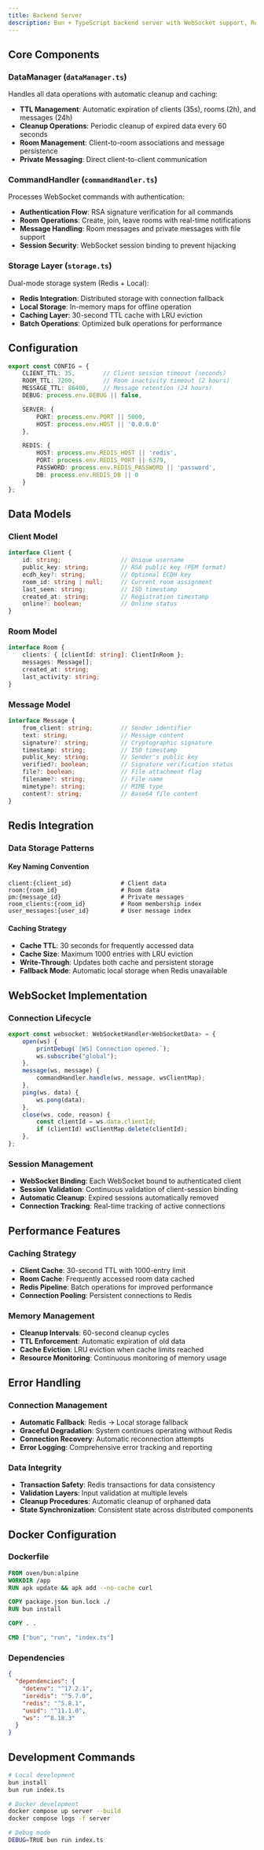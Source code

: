 ```yaml
---
title: Backend Server
description: Bun + TypeScript backend server with WebSocket support, Redis integration, and cryptographic authentication.
---
```


## Core Components

### DataManager (`dataManager.ts`)
Handles all data operations with automatic cleanup and caching:
- **TTL Management**: Automatic expiration of clients (35s), rooms (2h), and messages (24h)
- **Cleanup Operations**: Periodic cleanup of expired data every 60 seconds
- **Room Management**: Client-to-room associations and message persistence
- **Private Messaging**: Direct client-to-client communication

### CommandHandler (`commandHandler.ts`)
Processes WebSocket commands with authentication:
- **Authentication Flow**: RSA signature verification for all commands
- **Room Operations**: Create, join, leave rooms with real-time notifications
- **Message Handling**: Room messages and private messages with file support
- **Session Security**: WebSocket session binding to prevent hijacking

### Storage Layer (`storage.ts`)
Dual-mode storage system (Redis + Local):
- **Redis Integration**: Distributed storage with connection fallback
- **Local Storage**: In-memory maps for offline operation
- **Caching Layer**: 30-second TTL cache with LRU eviction
- **Batch Operations**: Optimized bulk operations for performance

## Configuration

```typescript
export const CONFIG = {
    CLIENT_TTL: 35,        // Client session timeout (seconds)
    ROOM_TTL: 7200,        // Room inactivity timeout (2 hours)
    MESSAGE_TTL: 86400,    // Message retention (24 hours)
    DEBUG: process.env.DEBUG || false,

    SERVER: {
        PORT: process.env.PORT || 5000,
        HOST: process.env.HOST || '0.0.0.0'
    },

    REDIS: {
        HOST: process.env.REDIS_HOST || 'redis',
        PORT: process.env.REDIS_PORT || 6379,
        PASSWORD: process.env.REDIS_PASSWORD || 'password',
        DB: process.env.REDIS_DB || 0
    }
};
```

## Data Models

### Client Model
```typescript
interface Client {
    id: string;                 // Unique username
    public_key: string;         // RSA public key (PEM format)
    ecdh_key?: string;          // Optional ECDH key
    room_id: string | null;     // Current room assignment
    last_seen: string;          // ISO timestamp
    created_at: string;         // Registration timestamp
    online?: boolean;           // Online status
}
```

### Room Model
```typescript
interface Room {
    clients: { [clientId: string]: ClientInRoom };
    messages: Message[];
    created_at: string;
    last_activity: string;
}
```

### Message Model
```typescript
interface Message {
    from_client: string;        // Sender identifier
    text: string;               // Message content
    signature?: string;         // Cryptographic signature
    timestamp: string;          // ISO timestamp
    public_key: string;         // Sender's public key
    verified?: boolean;         // Signature verification status
    file?: boolean;             // File attachment flag
    filename?: string;          // File name
    mimetype?: string;          // MIME type
    content?: string;           // Base64 file content
}
```

## Redis Integration

### Data Storage Patterns

#### Key Naming Convention
```
client:{client_id}              # Client data
room:{room_id}                  # Room data
pm:{message_id}                 # Private messages
room_clients:{room_id}          # Room membership index
user_messages:{user_id}         # User message index
```

#### Caching Strategy
- **Cache TTL**: 30 seconds for frequently accessed data
- **Cache Size**: Maximum 1000 entries with LRU eviction
- **Write-Through**: Updates both cache and persistent storage
- **Fallback Mode**: Automatic local storage when Redis unavailable

## WebSocket Implementation

### Connection Lifecycle
```typescript
export const websocket: WebSocketHandler<WebSocketData> = {
    open(ws) {
        printDebug(`[WS] Connection opened.`);
        ws.subscribe("global");
    },
    message(ws, message) {
        commandHandler.handle(ws, message, wsClientMap);
    },
    ping(ws, data) {
        ws.pong(data);
    },
    close(ws, code, reason) {
        const clientId = ws.data.clientId;
        if (clientId) wsClientMap.delete(clientId);
    },
};
```

### Session Management
- **WebSocket Binding**: Each WebSocket bound to authenticated client
- **Session Validation**: Continuous validation of client-session binding
- **Automatic Cleanup**: Expired sessions automatically removed
- **Connection Tracking**: Real-time tracking of active connections

## Performance Features

### Caching Strategy
- **Client Cache**: 30-second TTL with 1000-entry limit
- **Room Cache**: Frequently accessed room data cached
- **Redis Pipeline**: Batch operations for improved performance
- **Connection Pooling**: Persistent connections to Redis

### Memory Management
- **Cleanup Intervals**: 60-second cleanup cycles
- **TTL Enforcement**: Automatic expiration of old data
- **Cache Eviction**: LRU eviction when cache limits reached
- **Resource Monitoring**: Continuous monitoring of memory usage

## Error Handling

### Connection Management
- **Automatic Fallback**: Redis → Local storage fallback
- **Graceful Degradation**: System continues operating without Redis
- **Connection Recovery**: Automatic reconnection attempts
- **Error Logging**: Comprehensive error tracking and reporting

### Data Integrity
- **Transaction Safety**: Redis transactions for data consistency
- **Validation Layers**: Input validation at multiple levels
- **Cleanup Procedures**: Automatic cleanup of orphaned data
- **State Synchronization**: Consistent state across distributed components

## Docker Configuration

### Dockerfile
```dockerfile
FROM oven/bun:alpine
WORKDIR /app
RUN apk update && apk add --no-cache curl

COPY package.json bun.lock ./
RUN bun install

COPY . .

CMD ["bun", "run", "index.ts"]
```

### Dependencies
```json
{
  "dependencies": {
    "dotenv": "^17.2.1",
    "ioredis": "^5.7.0",
    "redis": "^5.8.1",
    "uuid": "^11.1.0",
    "ws": "^8.18.3"
  }
}
```

## Development Commands

```bash
# Local development
bun install
bun run index.ts

# Docker development
docker compose up server --build
docker compose logs -f server

# Debug mode
DEBUG=TRUE bun run index.ts
```